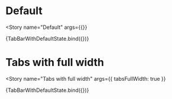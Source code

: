 

<Meta
  title="Components/Tabbed Navigation/Tab Bar"
  decorators={decorators}
/>

# Default

<Story
  name="Default"
  args={{}}
>
  {TabBarWithDefaultState.bind({})}
</Story>

# Tabs with full width
<Story
  name="Tabs with full width"
  args={{ tabsFullWidth: true }}
>
  {TabBarWithDefaultState.bind({})}
</Story>

